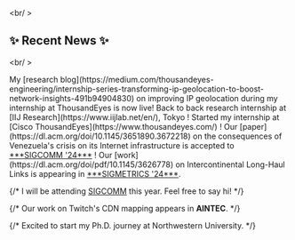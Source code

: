 <br/ >
## ✨ Recent News ✨
<br/ >


<NewsItem date="Dec. 2024">
  My [research blog](https://medium.com/thousandeyes-engineering/internship-series-transforming-ip-geolocation-to-boost-network-insights-491b94904830) on improving IP geolocation during my internship at ThousandEyes is now live! 
</NewsItem>

<NewsItem date="Aug. 2024">
  Back to back research internship at [IIJ Research](https://www.iijlab.net/en/), Tokyo !    
</NewsItem>

<NewsItem date="May. 2024">
  Started my internship at [Cisco ThousandEyes](https://www.thousandeyes.com/) !  
</NewsItem>

<NewsItem date="May. 2024">
  Our [paper](https://dl.acm.org/doi/10.1145/3651890.3672218) on the consequences of Venezuela's crisis on its Internet infrastructure is accepted to <u>***SIGCOMM '24***</u> !   
</NewsItem>

<NewsItem date="Oct. 2023">
  Our [work](https://dl.acm.org/doi/pdf/10.1145/3626778) on Intercontinental Long-Haul Links is appearing in <u>***SIGMETRICS '24***</u>. 
</NewsItem>

{/* <NewsItem date="Sep. 2023">
  I will be attending [SIGCOMM](https://example.com) this year. Feel free to say hi!
</NewsItem> */}

{/* <NewsItem date="Dec. 2022">
  Our work on Twitch's CDN mapping appears in **AINTEC**.
</NewsItem> */}

{/* <NewsItem date="Sep. 2022">
  Excited to start my Ph.D. journey at Northwestern University.
</NewsItem> */}